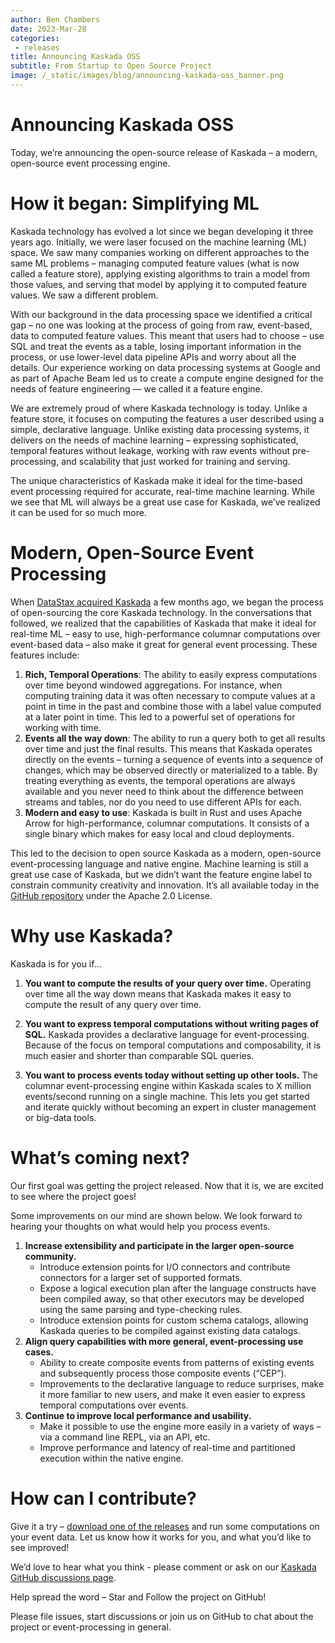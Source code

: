 ```yaml
---
author: Ben Chambers
date: 2023-Mar-28
categories:
 - releases
title: Announcing Kaskada OSS
subtitle: From Startup to Open Source Project
image: /_static/images/blog/announcing-kaskada-oss_banner.png
---
```


# Announcing Kaskada OSS

Today, we’re announcing the open-source release of Kaskada – a modern, open-source event processing engine.

# How it began: Simplifying ML

Kaskada technology has evolved a lot since we began developing it three years ago. Initially, we were laser focused on the machine learning (ML) space. We saw many companies working on different approaches to the same ML problems -- managing computed feature values (what is now called a feature store), applying existing algorithms to train a model from those values, and serving that model by applying it to computed feature values. We saw a different problem.

With our background in the data processing space we identified a critical gap -- no one was looking at the process of going from raw, event-based, data to computed feature values. This meant that users had to choose – use SQL and treat the events as a table, losing important information in the process, or use lower-level data pipeline APIs and worry about all the details. Our experience working on data processing systems at Google and as part of Apache Beam led us to create a compute engine designed for the needs of feature engineering — we called it a feature engine.

We are extremely proud of where Kaskada technology is today. Unlike a feature store, it focuses on computing the features a user described using a simple, declarative language. Unlike existing data processing systems, it delivers on the needs of machine learning – expressing sophisticated, temporal features without leakage, working with raw events without pre-processing, and scalability that just worked for training and serving.

The unique characteristics of Kaskada make it ideal for the time-based event processing required for accurate, real-time machine learning. While we see that ML will always be a great use case for Kaskada, we’ve realized it can be used for so much more.

# Modern, Open-Source Event Processing

When [DataStax acquired Kaskada](https://www.datastax.com/press-release/datastax-acquires-machine-learning-company-kaskada-to-unlock-real-time-ai) a few months ago, we began the process of open-sourcing the core Kaskada technology. In the conversations that followed, we realized that the capabilities of Kaskada that make it ideal for real-time ML – easy to use, high-performance columnar computations over event-based data – also make it great for general event processing. These features include:

1. **Rich, Temporal Operations**: The ability to easily express computations over time beyond windowed aggregations. For instance, when computing training data it was often necessary to compute values at a point in time in the past and combine those with a label value computed at a later point in time. This led to a powerful set of operations for working with time.
2. **Events all the way down**: The ability to run a query both to get all results over time and just the final results. This means that Kaskada operates directly on the events – turning a sequence of events into a sequence of changes, which may be observed directly or materialized to a table. By treating everything as events, the temporal operations are always available and you never need to think about the difference between streams and tables, nor do you need to use different APIs for each.
3. **Modern and easy to use**: Kaskada is built in Rust and uses Apache Arrow for high-performance, columnar computations. It consists of a single binary which makes for easy local and cloud deployments.


This led to the decision to open source Kaskada as a modern, open-source event-processing language and native engine. Machine learning is still a great use case of Kaskada, but we didn’t want the feature engine label to constrain community creativity and innovation. It’s all available today in the [GitHub repository](https://github.com/kaskada-ai/kaskada) under the Apache 2.0 License.

# Why use Kaskada?

Kaskada is for you if…

1. **You want to compute the results of your query over time.**
Operating over time all the way down means that Kaskada makes it easy to compute the result of any query over time.

2. **You want to express temporal computations without writing pages of SQL.**
Kaskada provides a declarative language for event-processing. Because of the focus on temporal computations and composability, it is much easier and shorter than comparable SQL queries.

3. **You want to process events today without setting up other tools.**
The columnar event-processing engine within Kaskada scales to X million events/second running on a single machine. This lets you get started and iterate quickly without becoming an expert in cluster management or big-data tools.


# What’s coming next?

Our first goal was getting the project released. Now that it is, we are excited to see where the project goes!

Some improvements on our mind are shown below. We look forward to hearing your thoughts on what would help you process events.

1.  **Increase extensibility and participate in the larger open-source community.**
    - Introduce extension points for I/O connectors and contribute connectors for a larger set of supported formats.
    - Expose a logical execution plan after the language constructs have been compiled away, so that other executors may be developed using the same parsing and type-checking rules.
    - Introduce extension points for custom schema catalogs, allowing Kaskada queries to be compiled against existing data catalogs.

2. **Align query capabilities with more general, event-processing use cases.**
    - Ability to create composite events from patterns of existing events and subsequently process those composite events (“CEP”).
    - Improvements to the declarative language to reduce surprises, make it more familiar to new users, and make it even easier to express temporal computations over events.

3.  **Continue to improve local performance and usability.**
    - Make it possible to use the engine more easily in a variety of ways – via a command line REPL, via an API, etc.
    - Improve performance and latency of real-time and partitioned execution within the native engine.

# How can I contribute?

Give it a try – [download one of the releases](https://github.com/kaskada-ai/kaskada/releases) and run some computations on your event data. Let us know how it works for you, and what you’d like to see improved!

We’d love to hear what you think - please comment or ask on our [Kaskada GitHub discussions page](https://github.com/kaskada-ai/kaskada/discussions).

Help spread the word – Star and Follow the project on GitHub!

Please file issues, start discussions or join us on GitHub to chat about the project or event-processing in general.